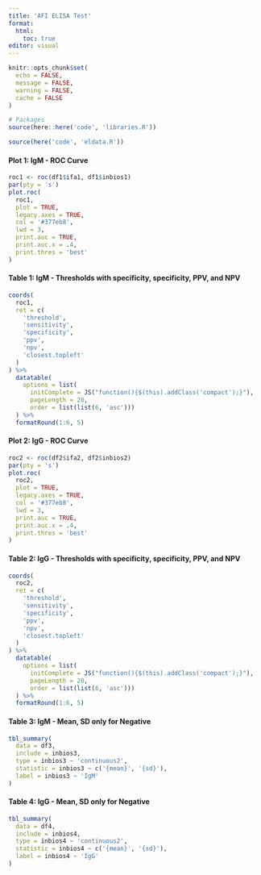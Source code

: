 ```yaml
---
title: 'AFI ELISA Test'
format:
  html:
    toc: true
editor: visual
---
```


```r
knitr::opts_chunk$set(
  echo = FALSE,
  message = FALSE,
  warning = FALSE,
  cache = FALSE
)

# Packages
source(here::here('code', 'libraries.R'))
```

```r
source(here('code', 'eldata.R'))
```

#### Plot 1: IgM - ROC Curve

```r
roc1 <- roc(df1$ifa1, df1$inbios1)
par(pty = 's')
plot.roc(
  roc1,
  plot = TRUE,
  legacy.axes = TRUE,
  col = '#377eb8',
  lwd = 3,
  print.auc = TRUE,
  print.auc.x = .4,
  print.thres = 'best'
)
```

#### Table 1: IgM - Thresholds with specificity, specificity, PPV, and NPV

```r
coords(
  roc1,
  ret = c(
    'threshold',
    'sensitivity',
    'specificity',
    'ppv',
    'npv',
    'closest.topleft'
  )
) %>%
  datatable(
    options = list(
      initComplete = JS("function(){$(this).addClass('compact');}"),
      pageLength = 20,
      order = list(list(6, 'asc')))
  ) %>% 
  formatRound(1:6, 5)
```

#### Plot 2: IgG - ROC Curve

```r
roc2 <- roc(df2$ifa2, df2$inbios2)
par(pty = 's')
plot.roc(
  roc2,
  plot = TRUE,
  legacy.axes = TRUE,
  col = '#377eb8',
  lwd = 3,
  print.auc = TRUE,
  print.auc.x = .4,
  print.thres = 'best'
)
```

#### Table 2: IgG - Thresholds with specificity, specificity, PPV, and NPV

```r
coords(
  roc2,
  ret = c(
    'threshold',
    'sensitivity',
    'specificity',
    'ppv',
    'npv',
    'closest.topleft'
  )
) %>%
  datatable(
    options = list(
      initComplete = JS("function(){$(this).addClass('compact');}"),
      pageLength = 20,
      order = list(list(6, 'asc')))
  ) %>% 
  formatRound(1:6, 5)
```

#### Table 3: IgM - Mean, SD only for Negative

```r
tbl_summary(
  data = df3,
  include = inbios3,
  type = inbios3 ~ 'continuous2',
  statistic = inbios3 ~ c('{mean}', '{sd}'),
  label = inbios3 ~ 'IgM'
)
```

#### Table 4: IgG - Mean, SD only for Negative

```r
tbl_summary(
  data = df4,
  include = inbios4,
  type = inbios4 ~ 'continuous2',
  statistic = inbios4 ~ c('{mean}', '{sd}'),
  label = inbios4 ~ 'IgG'
)
```

